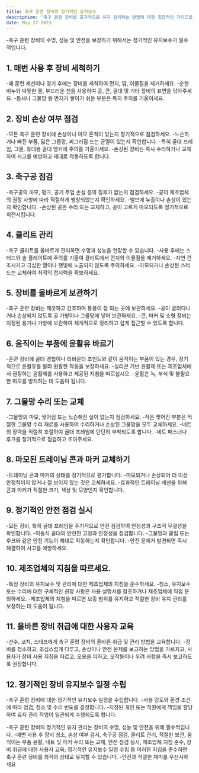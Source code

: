 ```yaml
---
title: 축구 훈련 장비의 정기적인 유지보수
description: "축구 훈련 장비를 효과적으로 유지 관리하는 방법에 대한 종합적인 가이드를 제공하며, 특히 축구 관련 장비의 요구 사항에 맞게 맞춤화되어 있습니다."
date: May 27 2023
---
```


-축구 훈련 장비의 수명, 성능 및 안전을 보장하기 위해서는 정기적인 유지보수가 필수적입니다. 


## 1. 매번 사용 후 장비 세척하기
-매 훈련 세션이나 경기 후에는 장비를 세척하여 먼지, 땀, 이물질을 제거하세요. 
-순한 비누와 따뜻한 물, 부드러운 천을 사용하여 공, 콘, 골대 및 기타 장비의 표면을 닦아주세요. 
-틈새나 그물망 등 먼지가 쌓이기 쉬운 부분은 특히 주의를 기울이세요.

## 2. 장비 손상 여부 점검
-모든 축구 훈련 장비에 손상이나 마모 흔적이 있는지 정기적으로 점검하세요. 
-느슨하거나 빠진 부품, 닳은 그물망, 찌그러짐 또는 균열이 있는지 확인합니다. 
-특히 골대 프레임, 그물, 휴대용 골대 앵커에 주의를 기울이세요. 
-손상된 장비는 즉시 수리하거나 교체하여 사고를 예방하고 제대로 작동하도록 합니다.

## 3. 축구공 점검
-축구공의 마모, 펑크, 공기 주입 손실 등의 징후가 없는지 점검하세요. 
-공이 제조업체의 권장 사항에 따라 적절하게 팽창되었는지 확인하세요. 
-밸브에 누출이나 손상이 있는지 확인합니다. 
-손상된 공은 수리 또는 교체하고, 공이 고르게 마모되도록 정기적으로 회전시킵니다.

## 4. 클리트 관리
-축구 클리트를 올바르게 관리하면 수명과 성능을 연장할 수 있습니다. 
-사용 후에는 스터드와 솔 플레이트에 주의를 기울여 클리트에서 먼지와 이물질을 제거하세요. 
-자연 건조시키고 극심한 열이나 햇빛에 노출되지 않도록 주의하세요. 
-마모되거나 손상된 스터드는 교체하여 최적의 접지력을 확보하세요.

## 5. 장비를 올바르게 보관하기
-축구 훈련 장비는 깨끗하고 건조하며 통풍이 잘 되는 곳에 보관하세요. 
-공이 굴러다니거나 손상되지 않도록 공 가방이나 그물망에 넣어 보관하세요. 
-콘, 마커 및 소형 장비는 지정된 용기나 가방에 보관하여 체계적으로 정리하고 쉽게 접근할 수 있도록 합니다.

## 6. 움직이는 부품에 윤활유 바르기
-훈련 장비에 골대 경첩이나 리바운더 조인트와 같이 움직이는 부품이 있는 경우, 정기적으로 윤활유를 발라 원활한 작동을 보장하세요. 
-실리콘 기반 윤활제 또는 제조업체에서 권장하는 윤활제를 사용하고 제공된 지침을 따르십시오. 
-윤활은 녹, 부식 및 불필요한 마모를 방지하는 데 도움이 됩니다.

## 7. 그물망 수리 또는 교체
-그물망의 마모, 찢어짐 또는 느슨해진 실이 없는지 점검하세요. 
-작은 찢어진 부분은 적절한 그물망 수리 재료를 사용하여 수리하거나 손상된 그물망을 모두 교체하세요. 
-네트의 장력을 적절히 조절하여 골대 프레임에 단단히 부착되도록 합니다. 
-네트 패스너나 후크를 정기적으로 점검하고 조여주세요.

## 8. 마모된 트레이닝 콘과 마커 교체하기
-트레이닝 콘과 마커의 상태를 정기적으로 평가합니다. 
-마모되거나 손상되어 더 이상 안정적이지 않거나 잘 보이지 않는 것은 교체하세요. 
-효과적인 트레이닝 세션을 위해 콘과 마커가 적절한 크기, 색상 및 모양인지 확인합니다.

## 9. 정기적인 안전 점검 실시
-모든 장비, 특히 골대 프레임을 주기적으로 안전 점검하여 안정성과 구조적 무결성을 확인합니다. 
-이동식 골대의 안전한 고정과 안정성을 점검합니다. 
-그물망과 클립 또는 후크와 같은 안전 기능이 제대로 작동하는지 확인합니다. 
-안전 문제가 발견되면 즉시 해결하여 사고를 예방하세요.

## 10. 제조업체의 지침을 따르세요.
-특정 장비의 유지보수 및 관리에 대한 제조업체의 지침을 준수하세요. 
-청소, 유지보수 또는 수리에 대한 구체적인 권장 사항은 사용 설명서를 참조하거나 제조업체에 직접 문의하세요. 
-제조업체의 지침을 따르면 보증 범위를 유지하고 적절한 장비 유지 관리를 보장하는 데 도움이 됩니다.

## 11. 올바른 장비 취급에 대한 사용자 교육
-선수, 코치, 스태프에게 축구 훈련 장비의 올바른 취급 및 관리 방법을 교육합니다. 
-장비를 청소하고, 조심스럽게 다루고, 손상이나 안전 문제를 보고하는 방법을 가르치고, 사용자가 장비 사용 지침을 따르고, 오용을 피하고, 오작동이나 우려 사항을 즉시 보고하도록 권장합니다.

## 12. 정기적인 장비 유지보수 일정 수립
-축구 훈련 장비에 대한 정기적인 유지보수 일정을 수립합니다. 
-사용 강도와 환경 조건에 따라 점검, 청소 및 수리 빈도를 결정합니다. 
-지정된 개인 또는 직원에게 책임을 할당하여 유지 관리 작업이 일관되게 수행되도록 합니다.

-축구 훈련 장비의 정기적인 유지 관리는 장비의 수명, 성능 및 안전을 위해 필수적입니다. 
-매번 사용 후 장비 청소, 손상 여부 검사, 축구공 점검, 클리트 관리, 적절한 보관, 움직이는 부품 윤활, 네트 및 마커 수리 또는 교체, 안전 점검 실시, 제조업체 지침 준수, 장비 취급에 대한 사용자 교육, 정기적인 유지보수 일정 수립 등 이러한 지침을 준수하면 축구 훈련 장비를 최적의 상태로 유지할 수 있습니다. 
-안전과 적절한 재미를 우선시하세요